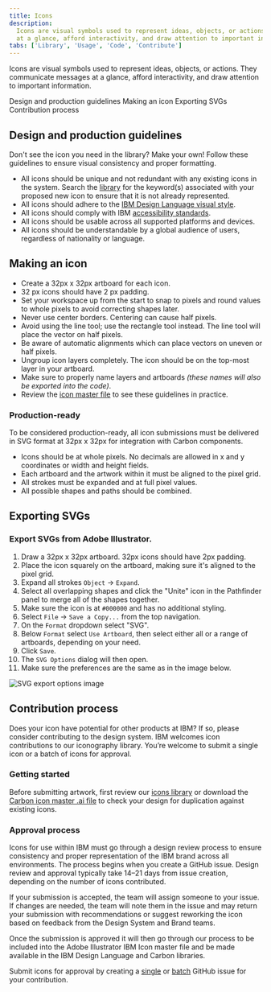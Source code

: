 ```yaml
---
title: Icons
description:
  Icons are visual symbols used to represent ideas, objects, or actions. They communicate messages
  at a glance, afford interactivity, and draw attention to important information.
tabs: ['Library', 'Usage', 'Code', 'Contribute']
---
```


<PageDescription>

Icons are visual symbols used to represent ideas, objects, or actions. They communicate messages at
a glance, afford interactivity, and draw attention to important information.

</PageDescription>

<AnchorLinks>

<AnchorLink>Design and production guidelines</AnchorLink>
<AnchorLink>Making an icon</AnchorLink>
<AnchorLink>Exporting SVGs</AnchorLink>
<AnchorLink>Contribution process</AnchorLink>

</AnchorLinks>

## Design and production guidelines

Don't see the icon you need in the library? Make your own! Follow these guidelines to ensure visual
consistency and proper formatting.

- All icons should be unique and not redundant with any existing icons in the system. Search the
  [library](/elements/icons/library) for the keyword(s) associated with your proposed new
  icon to ensure that it is not already represented.
- All icons should adhere to the
  [IBM Design Language visual style](https://www.ibm.com/design/language/iconography/ui-icons/design).
- All icons should comply with IBM
  [accessibility standards](/elements/accessibility/overview).
- All icons should be usable across all supported platforms and devices.
- All icons should be understandable by a global audience of users, regardless of nationality or
  language.

## Making an icon

- Create a 32px x 32px artboard for each icon.
- 32 px icons should have 2 px padding.
- Set your workspace up from the start to snap to pixels and round values to whole pixels to avoid
  correcting shapes later.
- Never use center borders. Centering can cause half pixels.
- Avoid using the line tool; use the rectangle tool instead. The line tool will place the vector on
  half pixels.
- Be aware of automatic alignments which can place vectors on uneven or half pixels.
- Ungroup icon layers completely. The icon should be on the top-most layer in your artboard.
- Make sure to properly name layers and artboards _(these names will also be exported into the
  code)_.
- Review the
  [icon master file](https://github.com/carbon-design-system/carbon/tree/v10/packages/icons/master)
  to see these guidelines in practice.

### Production-ready

To be considered production-ready, all icon submissions must be delivered in SVG format at 32px x
32px for integration with Carbon components.

- Icons should be at whole pixels. No decimals are allowed in x and y coordinates or width and
  height fields.
- Each artboard and the artwork within it must be aligned to the pixel grid.
- All strokes must be expanded and at full pixel values.
- All possible shapes and paths should be combined.

## Exporting SVGs

### Export SVGs from Adobe Illustrator.

1. Draw a 32px x 32px artboard. 32px icons should have 2px padding.
2. Place the icon squarely on the artboard, making sure it's aligned to the pixel grid.
3. Expand all strokes `Object` → `Expand`.
4. Select all overlapping shapes and click the "Unite" icon in the Pathfinder panel to merge all of
   the shapes together.
5. Make sure the icon is at `#000000` and has no additional styling.
6. Select `File` → `Save a Copy...` from the top navigation.
7. On the `Format` dropdown select "SVG".
8. Below `Format` select `Use Artboard`, then select either all or a range of artboards, depending
   on your need.
9. Click `Save`.
10. The `SVG Options` dialog will then open.
11. Make sure the preferences are the same as in the image below.

<Grid>
<Column md={6} lg={6}>

![SVG export options image](/elements/pictograms/iconography-contribution-exportsvgfromai.png)

</Column>
</Grid>

## Contribution process

Does your icon have potential for other products at IBM? If so, please consider contributing to the
design system. IBM welcomes icon contributions to our iconography library. You’re welcome to submit
a single icon or a batch of icons for approval.

### Getting started

Before submitting artwork, first review our
[icons library](https://www.carbondesignsystem.com/elements/icons/library/) or download the
[Carbon icon master .ai file](https://github.com/carbon-design-system/carbon/tree/v10/packages/icons/master)
to check your design for duplication against existing icons.

### Approval process

Icons for use within IBM must go through a design review process to ensure consistency and proper
representation of the IBM brand across all environments. The process begins when you create a GitHub
issue. Design review and approval typically take 14–21 days from issue creation, depending on the
number of icons contributed.

If your submission is accepted, the team will assign someone to your issue. If changes are needed,
the team will note them in the issue and may return your submission with recommendations or suggest
reworking the icon based on feedback from the Design System and Brand teams.

Once the submission is approved it will then go through our process to be included into the Adobe
Illustrator IBM Icon master file and be made available in the IBM Design Language and Carbon
libraries.

Submit icons for approval by creating a
[single](https://github.ibm.com/brand/ui-icons/issues/new?assignees=&labels=&template=single-ui-icon-approval.md&title=%5Bui-icon%5D)
or
[batch](https://github.ibm.com/brand/ui-icons/issues/new?assignees=&labels=&template=batch-ui-icon-approval-request.md&title=%5Bui-icon-batch%5D)
GitHub issue for your contribution.
